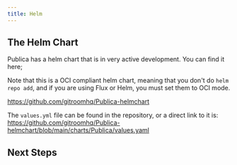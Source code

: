 ```yaml
---
title: Helm
---
```



<EarlyDoc />
<InstallationRecommendedOptions />
<Prereqs />

## The Helm Chart
Publica has a helm chart that is in very active development. You can find it here;

Note that this is a OCI compliant helm chart, meaning that you don't do `helm repo add`, and if you are using Flux or Helm, you must set them to OCI mode.

https://github.com/gitroomhq/Publica-helmchart

The `values.yml` file can be found in the repository, or a direct link to it is: https://github.com/gitroomhq/Publica-helmchart/blob/main/charts/Publica/values.yaml


## Next Steps

<Cards>
  <Cards.Card title="Set up providers such as Linkedin, X and Reddit" href="/providers" />
  <Cards.Card title="Learn the architecture of the project" href="/howitworks" />
</Cards>
